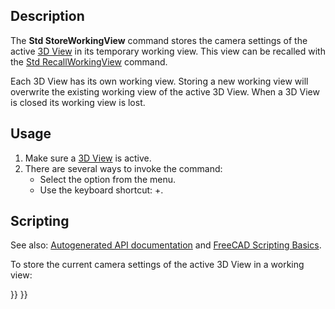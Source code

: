 <languages/>
<translate>

<!--T:1-->
{{Docnav
|[[Std_ViewRotateRight|ViewRotateRight]]
|[[Std_RecallWorkingView|RecallWorkingView]]
|[[Std_View_Menu|Std View Menu]]
|IconL=Std_ViewRotateRight.svg
|IconR=
|IconC=Freecad.svg
}}

<!--T:2-->
{{GuiCommand
|Name=Std StoreWorkingView
|MenuLocation=View → Standard views → Store working view
|Workbenches=All
|Shortcut={{KEY|Shift}}+{{KEY|End}}
|Version=0.21
|SeeAlso=[[Std_RecallWorkingView|Std RecallWorkingView]], [[Std_FreezeViews|Std FreezeViews]]
}}

==Description== <!--T:3-->

<!--T:4-->
The '''Std StoreWorkingView''' command stores the camera settings of the active [[3D_View|3D View]] in its temporary working view. This view can be recalled with the [[Std_RecallWorkingView|Std RecallWorkingView]] command.

<!--T:5-->
Each 3D View has its own working view. Storing a new working view will overwrite the existing working view of the active 3D View. When a 3D View is closed its working view is lost.

==Usage== <!--T:6-->

<!--T:7-->
# Make sure a [[3D_View|3D View]] is active.
# There are several ways to invoke the command:
#* Select the {{MenuCommand|View → Standard views → Store working view}} option from the menu.
#* Use the keyboard shortcut: {{KEY|Shift}}+{{KEY|End}}.

==Scripting== <!--T:8-->

<!--T:9-->
See also: [https://freecad.github.io/SourceDoc/ Autogenerated API documentation] and [[FreeCAD_Scripting_Basics|FreeCAD Scripting Basics]].

<!--T:10-->
To store the current camera settings of the active 3D View in a working view:

</translate>
{{Code|code=
import FreeCADGui

FreeCADGui.runCommand("Std_StoreWorkingView", 0)
}}
<translate>


<!--T:11-->
{{Docnav
|[[Std_ViewRotateRight|ViewRotateRight]]
|[[Std_RecallWorkingView|RecallWorkingView]]
|[[Std_View_Menu|Std View Menu]]
|IconL=Std_ViewRotateRight.svg
|IconR=
|IconC=Freecad.svg
}}

</translate>
{{Std_Base_navi{{#translation:}}}}
{{Userdocnavi{{#translation:}}}}
